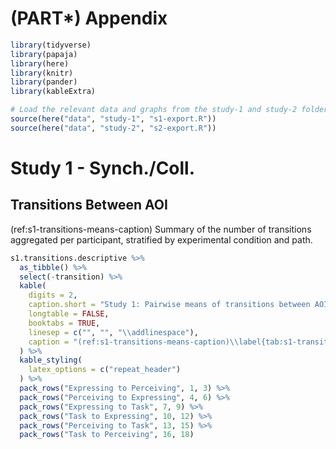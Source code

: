 # (PART\*) Appendix {-} 

```r
library(tidyverse)
library(papaja)
library(here)
library(knitr)
library(pander)
library(kableExtra)

# Load the relevant data and graphs from the study-1 and study-2 folders
source(here("data", "study-1", "s1-export.R"))
source(here("data", "study-2", "s2-export.R"))
```

# Study 1 - Synch./Coll.

## Transitions Between AOI
(ref:s1-transitions-means-caption) Summary of the number of transitions aggregated per participant, stratified by experimental condition and path.
```r
s1.transitions.descriptive %>%
  as_tibble() %>%
  select(-transition) %>%
  kable(
    digits = 2,
    caption.short = "Study 1: Pairwise means of transitions between AOI",
    longtable = FALSE,
    booktabs = TRUE,
    linesep = c("", "", "\\addlinespace"),
    caption = "(ref:s1-transitions-means-caption)\\label{tab:s1-transitions-means-table}",
  ) %>%
  kable_styling(
    latex_options = c("repeat_header")
  ) %>%
  pack_rows("Expressing to Perceiving", 1, 3) %>%
  pack_rows("Perceiving to Expressing", 4, 6) %>%
  pack_rows("Expressing to Task", 7, 9) %>%
  pack_rows("Task to Expressing", 10, 12) %>%
  pack_rows("Perceiving to Task", 13, 15) %>%
  pack_rows("Task to Perceiving", 16, 18)
```
